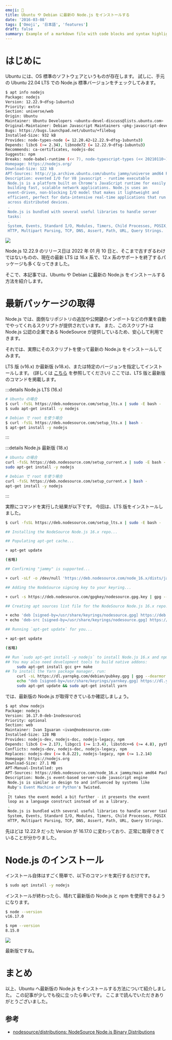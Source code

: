 ```yaml
---
emoji: 🐣
title: Ubuntu や Debian に最新の Node.js をインストールする
date: '2016-03-08'
tags: ['Omoji', '日本語', 'features']
draft: false
summary: Example of a markdown file with code blocks and syntax highlighting
---
```


# はじめに

Ubuntu には、OS 標準のソフトウェアというものが存在します。
試しに、手元の Ubuntu 22.04 LTS での Node.js 標準バージョンをチェックしてみます。

```bash
$ apt info nodejs
Package: nodejs
Version: 12.22.9~dfsg-1ubuntu3
Priority: extra
Section: universe/web
Origin: Ubuntu
Maintainer: Ubuntu Developers <ubuntu-devel-discuss@lists.ubuntu.com>
Original-Maintainer: Debian Javascript Maintainers <pkg-javascript-devel@alioth-lists.debian.net>
Bugs: https://bugs.launchpad.net/ubuntu/+filebug
Installed-Size: 932 kB
Provides: node-types-node (= 12.20.42~12.22.9~dfsg-1ubuntu3)
Depends: libc6 (>= 2.34), libnode72 (= 12.22.9~dfsg-1ubuntu3)
Recommends: ca-certificates, nodejs-doc
Suggests: npm
Breaks: node-babel-runtime (<< 7), node-typescript-types (<< 20210110~)
Homepage: https://nodejs.org/
Download-Size: 122 kB
APT-Sources: http://jp.archive.ubuntu.com/ubuntu jammy/universe amd64 Packages
Description: evented I/O for V8 javascript - runtime executable
 Node.js is a platform built on Chrome's JavaScript runtime for easily
 building fast, scalable network applications. Node.js uses an
 event-driven, non-blocking I/O model that makes it lightweight and
 efficient, perfect for data-intensive real-time applications that run
 across distributed devices.
 .
 Node.js is bundled with several useful libraries to handle server
 tasks:
 .
 System, Events, Standard I/O, Modules, Timers, Child Processes, POSIX,
 HTTP, Multipart Parsing, TCP, DNS, Assert, Path, URL, Query Strings.
```

![](https://i.gyazo.com/3c92877d67bf24bd2f3e852906e5544c.png)

Node.js 12.22.9 のリリース日は 2022 年 01 月 10 日と、そこまで古すぎるわけではないものの、現在の最新 LTS は 16.x 系で、12.x 系のサポートを終了するパッケージも多くなってきました。

そこで、本記事では、Ubuntu や Debian に最新の Node.js をインストールする方法を紹介します。

# 最新パッケージの取得

Node.js では、面倒なリポジトリの追加や公開鍵のインポートなどの作業を自動でやってくれるスクリプトが提供されています。
また、このスクリプトは Node.js 公認の企業である NodeSource が提供しているため、安心して利用できます。

それでは、実際にそのスクリプトを使って最新の Node.js をインストールしてみます。

LTS 版 (v16.x) か最新版 (v18.x)、または特定のバージョンを指定してインストールします。
(詳しくは [こちら](https://github.com/nodesource/distributions#installation-instructions) を参照してください)
ここでは、LTS 版と最新版のコマンドを掲載します。

:::details Node.js LTS (16.x)

```bash
# Ubuntu の場合
$ curl -fsSL https://deb.nodesource.com/setup_lts.x | sudo -E bash -
$ sudo apt-get install -y nodejs

# Debian で root を使う場合
$ curl -fsSL https://deb.nodesource.com/setup_lts.x | bash -
$ apt-get install -y nodejs
```

:::

:::details Node.js 最新版 (18.x)

```bash
# Ubuntu の場合
curl -fsSL https://deb.nodesource.com/setup_current.x | sudo -E bash -
sudo apt-get install -y nodejs

# Debian で root を使う場合
curl -fsSL https://deb.nodesource.com/setup_current.x | bash -
apt-get install -y nodejs
```

:::

実際にコマンドを実行した結果が以下です。
今回は、LTS 版をインストールしました。

```bash
$ curl -fsSL https://deb.nodesource.com/setup_lts.x | sudo -E bash -

## Installing the NodeSource Node.js 16.x repo...

## Populating apt-get cache...

+ apt-get update

(省略)

## Confirming "jammy" is supported...

+ curl -sLf -o /dev/null 'https://deb.nodesource.com/node_16.x/dists/jammy/Release'

## Adding the NodeSource signing key to your keyring...

+ curl -s https://deb.nodesource.com/gpgkey/nodesource.gpg.key | gpg --dearmor | tee /usr/share/keyrings/nodesource.gpg >/dev/null

## Creating apt sources list file for the NodeSource Node.js 16.x repo...

+ echo 'deb [signed-by=/usr/share/keyrings/nodesource.gpg] https://deb.nodesource.com/node_16.x jammy main' > /etc/apt/sources.list.d/nodesource.list
+ echo 'deb-src [signed-by=/usr/share/keyrings/nodesource.gpg] https://deb.nodesource.com/node_16.x jammy main' >> /etc/apt/sources.list.d/nodesource.list

## Running `apt-get update` for you...

+ apt-get update

(省略)

## Run `sudo apt-get install -y nodejs` to install Node.js 16.x and npm
## You may also need development tools to build native addons:
     sudo apt-get install gcc g++ make
## To install the Yarn package manager, run:
     curl -sL https://dl.yarnpkg.com/debian/pubkey.gpg | gpg --dearmor | sudo tee /usr/share/keyrings/yarnkey.gpg >/dev/null
     echo "deb [signed-by=/usr/share/keyrings/yarnkey.gpg] https://dl.yarnpkg.com/debian stable main" | sudo tee /etc/apt/sources.list.d/yarn.list
     sudo apt-get update && sudo apt-get install yarn
```

では、最新版の Node.js が取得できているか確認しましょう。

```bash
$ apt show nodejs
Package: nodejs
Version: 16.17.0-deb-1nodesource1
Priority: optional
Section: web
Maintainer: Ivan Iguaran <ivan@nodesource.com>
Installed-Size: 128 MB
Provides: nodejs-dev, nodejs-doc, nodejs-legacy, npm
Depends: libc6 (>= 2.17), libgcc1 (>= 1:3.4), libstdc++6 (>= 4.8), python3-minimal, ca-certificates
Conflicts: nodejs-dev, nodejs-doc, nodejs-legacy, npm
Replaces: nodejs-dev (<= 0.8.22), nodejs-legacy, npm (<= 1.2.14)
Homepage: https://nodejs.org
Download-Size: 27.1 MB
APT-Manual-Installed: yes
APT-Sources: https://deb.nodesource.com/node_16.x jammy/main amd64 Packages
Description: Node.js event-based server-side javascript engine
 Node.js is similar in design to and influenced by systems like
 Ruby's Event Machine or Python's Twisted.
 .
 It takes the event model a bit further - it presents the event
 loop as a language construct instead of as a library.
 .
 Node.js is bundled with several useful libraries to handle server tasks :
 System, Events, Standard I/O, Modules, Timers, Child Processes, POSIX,
 HTTP, Multipart Parsing, TCP, DNS, Assert, Path, URL, Query Strings.
```

先ほどは 12.22.9 だった Version が 16.17.0 に変わっており、正常に取得できていることが分かりました。

# Node.js のインストール

インストール自体はすごく簡単で、以下のコマンドを実行するだけです。

```bash
$ sudo apt install -y nodejs
```

インストールが終わったら、晴れて最新版の Node.js と npm を使用できるようになります。

```bash
$ node --version
v16.17.0

$ npm --version
8.15.0
```

![](https://i.gyazo.com/722ec65dc39b06d323df7d3af5db9704.png)

最新版ですね。

# まとめ

以上、Ubuntu へ最新版の Node.js をインストールする方法について紹介しました。
この記事が少しでも役に立ったら幸いです。
ここまで読んでいただきありがとうございました。

## 参考

- [nodesource/distributions: NodeSource Node.js Binary Distributions](https://github.com/nodesource/distributions)
